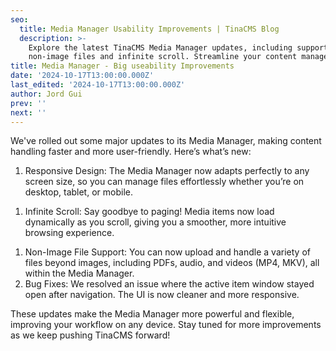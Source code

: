 ```yaml
---
seo:
  title: Media Manager Usability Improvements | TinaCMS Blog
  description: >-
    Explore the latest TinaCMS Media Manager updates, including support for
    non-image files and infinite scroll. Streamline your content management.
title: Media Manager - Big useability Improvements
date: '2024-10-17T13:00:00.000Z'
last_edited: '2024-10-17T13:00:00.000Z'
author: Jord Gui
prev: ''
next: ''
---
```


We've rolled out some major updates to its Media Manager, making content handling faster and more user-friendly. Here’s what’s new:

1. Responsive Design: The Media Manager now adapts perfectly to any screen size, so you can manage files effortlessly whether you’re on desktop, tablet, or mobile.

<Youtube embedSrc="https://assets.tina.io/06bcd49e-f919-4e53-a2c4-77f656491c7d/video/blog/infinite-scroll_1_nxkkiq.webm" />

1. Infinite Scroll: Say goodbye to paging! Media items now load dynamically as you scroll, giving you a smoother, more intuitive browsing experience.

<Youtube embedSrc="https://assets.tina.io/06bcd49e-f919-4e53-a2c4-77f656491c7d/video/blog/mobile-ui_deqt1v.webm" />

1. Non-Image File Support: You can now upload and handle a variety of files beyond images, including PDFs, audio, and videos (MP4, MKV), all within the Media Manager.
2. Bug Fixes: We resolved an issue where the active item window stayed open after navigation. The UI is now cleaner and more responsive.

These updates make the Media Manager more powerful and flexible, improving your workflow on any device. Stay tuned for more improvements as we keep pushing TinaCMS forward!
